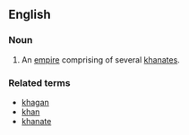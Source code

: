 ==English==

===Noun===
{{en-noun}}

# An [[empire]] comprising of several [[khanate|khanates]].

===Related terms===
*[[khagan]]
*[[khan]]
*[[khanate]]